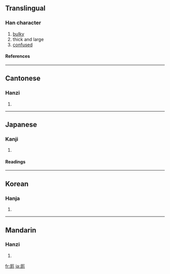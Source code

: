 {{see|龐}}

==Translingual==
===Han character===
{{Han char|rn=27|rad=厂|as=07|sn=9|four=7121<sub>2</sub>|canj=一戈山竹 (MIUH)}}
# [[bulky]]
# thick and large
# [[confused]]
====References====
{{Han ref|kx=0161.190|dkj=02942|dj=0367.380|hdz=10072.010|uh=5396|ud=21398|bh=CDF7|bd=52727}}
----
==Cantonese==
===Hanzi===
{{yue-hanzi|jyut=|y=pong4}}
# {{defn|Cantonese}}
----
==Japanese==
===Kanji===
{{ja-kanji|grade=|rs=厂07}}
# {{defn|Japanese}} 
====Readings====
{{ja-readings|on=[[ぼう]] (bō)|kun=[[おおきい]] (ookii)}}
----
==Korean==
===Hanja===
{{ko-hanja|hangeul=방|rv=bang|mr=pang}}
# {{defn|Korean}}
----
==Mandarin==
===Hanzi===
{{cmn-hanzi|pin=[[máng]] ([[mang2]]), [[páng]] ([[pang2]])|wg=mang<sup>2</sup>, p'ang<sup>2</sup>}}
# {{defn|Mandarin}}

[[fr:厖]]
[[ja:厖]]